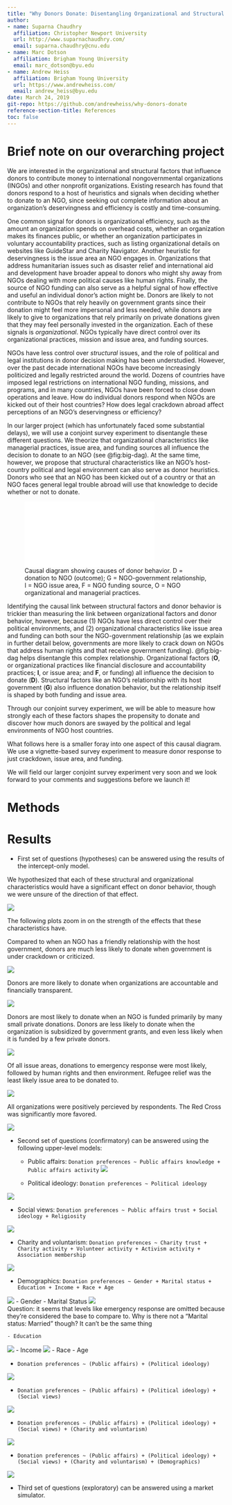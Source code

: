 ```yaml
---
title: "Why Donors Donate: Disentangling Organizational and Structural Heuristics for International Philanthropy"
author:
- name: Suparna Chaudhry
  affiliation: Christopher Newport University
  url: http://www.suparnachaudhry.com/
  email: suparna.chaudhry@cnu.edu
- name: Marc Dotson
  affiliation: Brigham Young University
  email: marc_dotson@byu.edu
- name: Andrew Heiss
  affiliation: Brigham Young University
  url: https://www.andrewheiss.com/
  email: andrew_heiss@byu.edu
date: March 24, 2019
git-repo: https://github.com/andrewheiss/why-donors-donate
reference-section-title: References
toc: false
---
```


# Brief note on our overarching project

We are interested in the organizational and structural factors that influence donors to contribute money to international nongovernmental organizations (INGOs) and other nonprofit organizations. Existing research has found that donors respond to a host of heuristics and signals when deciding whether to donate to an NGO, since seeking out complete information about an organization's deservingness and efficiency is costly and time-consuming. 

One common signal for donors is organizational efficiency, such as the amount an organization spends on overhead costs, whether an organization makes its finances public, or whether an organization participates in voluntary accountability practices, such as listing organizational details on websites like GuideStar and Charity Navigator. Another heuristic for deservingness is the issue area an NGO engages in. Organizations that address humanitarian issues such as disaster relief and international aid and development have broader appeal to donors who might shy away from NGOs dealing with more political causes like human rights. Finally, the source of NGO funding can also serve as a helpful signal of how effective and useful an individual donor's action might be. Donors are likely to not contribute to NGOs that rely heavily on government grants since their donation might feel more impersonal and less needed, while donors are likely to give to organizations that rely primarily on private donations given that they may feel personally invested in the organization. Each of these signals is *organizational*. NGOs typically have direct control over its organizational practices, mission and issue area, and funding sources. 

NGOs have less control over *structural* issues, and the role of political and legal institutions in donor decision making has been understudied. However, over the past decade international NGOs have become increasingly politicized and legally restricted around the world. Dozens of countries have imposed legal restrictions on international NGO funding, missions, and programs, and in many countries, NGOs have been forced to close down operations and leave. How do individual donors respond when NGOs are kicked out of their host countries? How does legal crackdown abroad affect perceptions of an NGO's deservingness or efficiency?

In our larger project (which has unfortunately faced some substantial delays), we will use a conjoint survey experiment to disentangle these different questions. We theorize that organizational characteristics like managerial practices, issue area, and funding sources all influence the decision to donate to an NGO (see @fig:big-dag). At the same time, however, we propose that structural characteristics like an NGO's host-country political and legal environment can also serve as donor heuristics. Donors who see that an NGO has been kicked out of a country or that an NGO faces general legal trouble abroad will use that knowledge to decide whether or not to donate. 

![Causal diagram showing causes of donor behavior. D = donation to NGO (outcome); G = NGO-government relationship, I = NGO issue area, F = NGO funding source, O = NGO organizational and managerial practices.](output/figures/causal-path.pdf){#fig:big-dag}

Identifying the causal link between structural factors and donor behavior is trickier than measuring the link between organizational factors and donor behavior, however, because (1) NGOs have less direct control over their political environments, and (2) organizational characteristics like issue area and funding can both sour the NGO-government relationship (as we explain in further detail below, governments are more likely to crack down on NGOs that address human rights and that receive government funding). @fig:big-dag helps disentangle this complex relationship. Organizational factors (**O**, or organizational practices like financial disclosure and accountability practices; **I**, or issue area; and **F**, or funding) all influence the decision to donate (**D**). Structural factors like an NGO's relationship with its host government (**G**) also influence donation behavior, but the relationship itself is shaped by both funding and issue area. 

Through our conjoint survey experiment, we will be able to measure how strongly each of these factors shapes the propensity to donate and discover how much donors are swayed by the political and legal environments of NGO host countries.

What follows here is a smaller foray into one aspect of this causal diagram. We use a vignette-based survey experiment to measure donor response to just crackdown, issue area, and funding. 

We will field our larger conjoint survey experiment very soon and we look forward to your comments and suggestions before we launch it!

# Methods

# Results

- First set of questions (hypotheses) can be answered using the results of the intercept-only model.

We hypothesized that each of these structural and organizational characteristics would have a significant effect on donor behavior, though we were unsure of the direction of that effect.

![](output/figures/combined-results.png)



The following plots zoom in on the strength of the effects that these characteristics have.


Compared to when an NGO has a friendly relationship with the host government, donors are much less likely to donate when government is under crackdown or criticized.



![](output/figures/relationship-with-gov.png)

Donors are more likely to donate when organizations are accountable and financially transparent.

![](output/figures/managerial-practices.png)

Donors are most likely to donate when an NGO is funded primarily by many small private donations. Donors are less likely to donate when the organization is subsidized by government grants, and even less likely when it is funded by a few private donors.



![](output/figures/funding-sources.png)

Of all issue areas, donations to emergency response were most likely, followed by human rights and then environment. Refugee relief was the least likely issue area to be donated to.



![](output/figures/issue-areas.png)

All organizations were positively percieved by respondents. The Red Cross was significantly more favored.


![](output/figures/organization.png)


- Second set of questions (confirmatory) can be answered using the following upper-level models:
  - Public affairs: `Donation preferences ~ Public affairs knowledge + Public affairs activity`
![](output/figures/public-affairs.png)


  
  - Political ideology: `Donation preferences ~ Political ideology`
  
![](output/figures/political-ideology.png)
  
  - Social views: `Donation preferences ~ Public affairs trust + Social ideology + Religiosity`
  
  ![](output/figures/social-views.png)
  
  
  - Charity and voluntarism: `Donation preferences ~ Charity trust + Charity activity + Volunteer activity + Activism activity + Association membership`
  
![](output/figures/charity-and-volunteerism.png)  

  
  - Demographics: `Donation preferences ~ Gender + Marital status + Education + Income + Race + Age`
  
  ![](output/figures/demographics.png)
    - Gender
    - Marital Status
  ![](output/figures/marital-status.png)  
  Question: it seems that levels like emergency response are omitted because they're considered the base to compare to. Why is there not a "Marital status: Married" though? It can't be the same thing  
    
    - Education
  ![](output/figures/education.png)
    - Income
  ![](output/figures/income.png)
    - Race 
    - Age 
 
  - `Donation preferences ~ (Public affairs) + (Political ideology)`
  
  ![](output/figures/public-political.png)
  
  - `Donation preferences ~ (Public affairs) + (Political ideology) + (Social views)`
  
![](output/figures/public-political-social.png)
  
  - `Donation preferences ~ (Public affairs) + (Political ideology) + (Social views) + (Charity and voluntarism)`
  
![](output/figures/public-political-social-charity.png)
  
  - `Donation preferences ~ (Public affairs) + (Political ideology) + (Social views) + (Charity and voluntarism) + (Demographics)`

![](output/figures/public-political-social-charity-demo.png)  
  
- Third set of questions (exploratory) can be answered using a market simulator.



